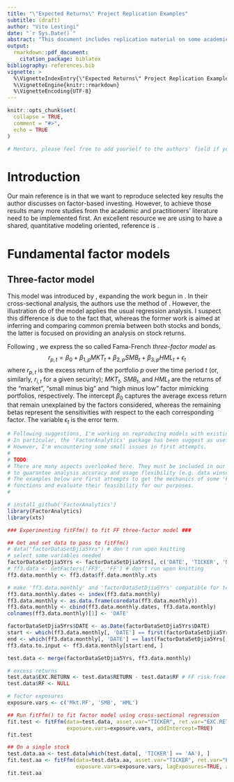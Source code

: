 ```yaml
---
title: "\"Expected Returns\" Project Replication Examples"
subtitle: (draft)
author: "Vito Lestingi"
date: "`r Sys.Date()`"
abstract: "This document includes replication material on some academic and practitioners' literature instrumental for our RGSoC 2020 project. The document itself is meant to be completely reproducible."
output: 
  rmarkdown::pdf_document:
    citation_package: biblatex
bibliography: references.bib
vignette: >
  %\VignetteIndexEntry{\"Expected Returns\" Project Replication Examples}
  %\VignetteEngine{knitr::rmarkdown}
  %\VignetteEncoding{UTF-8}
---
```


```r
knitr::opts_chunk$set(
  collapse = TRUE,
  comment = "#>",
  echo = TRUE
)
```

```r
# Mentors, please feel free to add yourself to the authors' field if you wish. 
```

# Introduction
Our main reference is \textcite{ilmanen-2011} in that we want to reproduce selected key results the author discusses on factor-based investing. However, to achieve those results many more studies from the academic and practitioners' literature need to be implemented first. An excellent resource we are using to have a shared, quantitative modeling oriented, reference is \textcite{engle-2016}.

# Fundamental factor models

## Three-factor model
This model was introduced by \textcite{fama-french-1993}, expanding the work begun in \textcite{fama-french-1992}. In their cross-sectional analysis, the authors use the method of \textcite{black-jensen-scholes-1972}. However, the illustration \textcite{engle-16} do of the model applies the usual \textcite{fama-macbeth-1973} regression analysis. I suspect this difference is due to the fact that, whereas the former work is aimed at inferring and comparing common premia between both stocks and bonds, the latter is focused on providing an analysis on stock returns.

Following \textcite{engle-16}, we express the so called Fama-French *three-factor model* as
$$
    r_{p,t} = \beta_{0} + \beta_{1, p}MKT_{t} + \beta_{2, p}SMB_{t} + \beta_{3, p}HML_{t} + \epsilon_{t}
$$
where $r_{p,t}$ is the excess return of the portfolio $p$ over the time period $t$ (or, similarly, $r_{i,t}$ for a given security); $MKT_{t}$, $SMB_{t}$, and $HML_{t}$ are the returns of the "market", "small minus big" and "high minus low" factor mimicking portfolios, respectively. The intercept $\beta_{0}$ captures the average excess return that remain unexplained by the factors considered, whereas the remaining betas represent the sensitivities with respect to the each corresponding factor. The variable $\epsilon_{t}$ is the error term.

```r
# Following suggestions, I'm working on reproducing models with existing functionality first.
# In particular, the 'FactorAnalytics' package has been suggest as useful. Which likely it is.
# However, I'm encountering some small issues in first attempts.
# 
# TODO:
# There are many aspects overlooked here. They must be included in our implementations 
# to guarantee analysis accuracy and usage flexibility (e.g. data winsorization).
# The examples below are first attempts to get the mechanics of some 'FactorAnalytics' 
# functions and evaluate their feasibility for our purposes.
# 

# install_github('FactorAnalytics')
library(FactorAnalytics)
library(xts)

### Experimenting fitFfm() to fit FF three-factor model ###

## Get and set data to pass to fitFfm()
# data("factorDataSetDjia5Yrs") # don't run upon knitting
# select some variables needed
factorDataSetDjia5Yrs <- factorDataSetDjia5Yrs[, c('DATE', 'TICKER', 'NAME', 'RETURN.OLD', 'RETURN', 'RETURN.DIFF')]
# ff3.data <- GetFactors('FF3', 'FF') # don't run upon knitting
ff3.data.monthly <- ff3.data$ff.data.monthly.xts

# make 'ff3.data.monthly' and 'factorDataSetDjia5Yrs' compatible for testing
ff3.data.monthly.dates <- index(ff3.data.monthly)
ff3.data.monthly <- as.data.frame(coredata(ff3.data.monthly))
ff3.data.monthly <- cbind(ff3.data.monthly.dates, ff3.data.monthly)
colnames(ff3.data.monthly)[1] <- 'DATE'

factorDataSetDjia5Yrs$DATE <- as.Date(factorDataSetDjia5Yrs$DATE)
start <- which(ff3.data.monthly[, 'DATE'] == first(factorDataSetDjia5Yrs[, 'DATE']))
end <- which(ff3.data.monthly[, 'DATE'] == last(factorDataSetDjia5Yrs[, 'DATE']))
ff3.data.to.input <- ff3.data.monthly[start:end, ]

test.data <- merge(factorDataSetDjia5Yrs, ff3.data.monthly)

# excess returns
test.data$EXC.RETURN <- test.data$RETURN - test.data$RF # FF risk-free rate (one-month Treasury bill rate from Ibbotson Associates)
test.data$RF <- NULL

# factor exposures
exposure.vars <- c('Mkt.RF', 'SMB', 'HML')

## Run fitFfm() to fit factor model using cross-sectional regression
fit.test <- fitFfm(data=test.data, asset.var="TICKER", ret.var="EXC.RETURN", date.var="DATE", 
                   exposure.vars=exposure.vars, addIntercept=TRUE)
fit.test

## On a single stock
test.data.aa <- test.data[which(test.data[, 'TICKER'] == 'AA'), ]
fit.test.aa <- fitFfm(data=test.data.aa, asset.var="TICKER", ret.var="EXC.RETURN", date.var="DATE", 
                      exposure.vars=exposure.vars, lagExposures=TRUE, addIntercept=TRUE)
fit.test.aa
```

